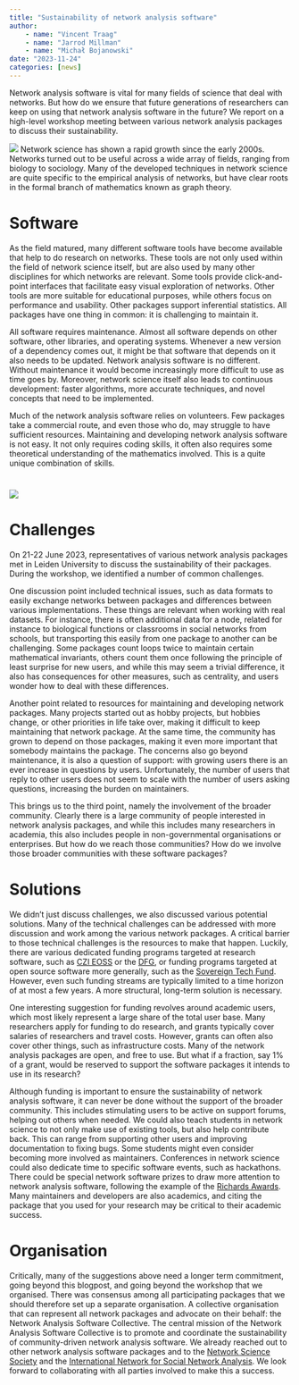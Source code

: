 ```yaml
---
title: "Sustainability of network analysis software"
author: 
    - name: "Vincent Traag"
    - name: "Jarrod Millman"
    - name: "Michał Bojanowski"
date: "2023-11-24"
categories: [news]
---
```


Network analysis software is vital for many fields of science that deal
with networks. But how do we ensure that future generations of
researchers can keep on using that network analysis software in the
future? We report on a high-level workshop meeting between various
network analysis packages to discuss their sustainability.

![](image1.png)
Network science has shown a rapid growth since the early 2000s. Networks
turned out to be useful across a wide array of fields, ranging from
biology to sociology. Many of the developed techniques in network
science are quite specific to the empirical analysis of networks, but
have clear roots in the formal branch of mathematics known as graph
theory.

# Software

As the field matured, many different software tools have become
available that help to do research on networks. These tools are not only
used within the field of network science itself, but are also used by
many other disciplines for which networks are relevant. Some tools
provide click-and-point interfaces that facilitate easy visual
exploration of networks. Other tools are more suitable for educational
purposes, while others focus on performance and usability. Other
packages support inferential statistics. All packages have one thing in
common: it is challenging to maintain it.

All software requires maintenance. Almost all software depends on other
software, other libraries, and operating systems. Whenever a new version
of a dependency comes out, it might be that software that depends on it
also needs to be updated. Network analysis software is no different.
Without maintenance it would become increasingly more difficult to use
as time goes by. Moreover, network science itself also leads to
continuous development: faster algorithms, more accurate techniques, and
novel concepts that need to be implemented.

Much of the network analysis software relies on volunteers. Few packages
take a commercial route, and even those who do, may struggle to have
sufficient resources. Maintaining and developing network analysis
software is not easy. It not only requires coding skills, it often also
requires some theoretical understanding of the mathematics involved.
This is a quite unique combination of skills.

# ![](image3.png)

# Challenges

On 21-22 June 2023, representatives of various network analysis packages
met in Leiden University to discuss the sustainability of their
packages. During the workshop, we identified a number of common
challenges.

One discussion point included technical issues, such as data formats to
easily exchange networks between packages and differences between
various implementations. These things are relevant when working with
real datasets. For instance, there is often additional data for a node,
related for instance to biological functions or classrooms in social
networks from schools, but transporting this easily from one package to
another can be challenging. Some packages count loops twice to maintain
certain mathematical invariants, others count them once following the
principle of least surprise for new users, and while this may seem a
trivial difference, it also has consequences for other measures, such as
centrality, and users wonder how to deal with these differences.

Another point related to resources for maintaining and developing
network packages. Many projects started out as hobby projects, but
hobbies change, or other priorities in life take over, making it
difficult to keep maintaining that network package. At the same time,
the community has grown to depend on those packages, making it even more
important that somebody maintains the package. The concerns also go
beyond maintenance, it is also a question of support: with growing users
there is an ever increase in questions by users. Unfortunately, the
number of users that reply to other users does not seem to scale with
the number of users asking questions, increasing the burden on
maintainers.

This brings us to the third point, namely the involvement of the broader
community. Clearly there is a large community of people interested in
network analysis packages, and while this includes many researchers in
academia, this also includes people in non-governmental organisations or
enterprises. But how do we reach those communities? How do we involve
those broader communities with these software packages?

# Solutions

We didn't just discuss challenges, we also discussed various potential
solutions. Many of the technical challenges can be addressed with more
discussion and work among the various network packages. A critical
barrier to those technical challenges is the resources to make that
happen. Luckily, there are various dedicated funding programs targeted
at research software, such as [CZI EOSS](https://chanzuckerberg.com/eoss/) or the
[DFG](https://www.dfg.de/en/research_funding/announcements_proposals/2022/info_wissenschaft_22_85/),
or funding programs targeted at open source software more generally,
such as the [Sovereign Tech Fund](https://sovereigntechfund.de). However, even such
funding streams are typically limited to a time horizon of at most a few
years. A more structural, long-term solution is necessary.

One interesting suggestion for funding revolves around academic users,
which most likely represent a large share of the total user base. Many
researchers apply for funding to do research, and grants typically cover
salaries of researchers and travel costs. However, grants can often also
cover other things, such as infrastructure costs. Many of the network analysis
packages are open, and free to use. But what if a fraction, say 1% of a
grant, would be reserved to support the software packages it intends to
use in its research?

Although funding is important to ensure the sustainability of network
analysis software, it can never be done without the support of the
broader community. This includes stimulating users to be active on
support forums, helping out others when needed. We could also teach
students in network science to not only make use of existing tools, but
also help contribute back. This can range from supporting other users
and improving documentation to fixing bugs. Some students might even
consider becoming more involved as maintainers. Conferences in network
science could also dedicate time to specific software events, such as
hackathons. There could be special network software prizes to draw more
attention to network analysis software, following the example of the
[Richards Awards](https://www.insna.org/richards-awards).
Many maintainers and developers are also academics, and citing the
package that you used for your research may be critical to their
academic success.

# Organisation

Critically, many of the suggestions above need a longer term commitment,
going beyond this blogpost, and going beyond the workshop that we
organised. There was consensus among all participating packages that we
should therefore set up a separate organisation. A collective
organisation that can represent all network packages and advocate on
their behalf: the Network Analysis Software Collective. The central
mission of the Network Analysis Software Collective is to promote and
coordinate the sustainability of community-driven network analysis
software. We already reached out to other network analysis software
packages and to the [Network Science
Society](https://netscisociety.net/) and the
[International Network for Social Network
Analysis](https://www.insna.org/). We look forward to
collaborating with all parties involved to make this a success.